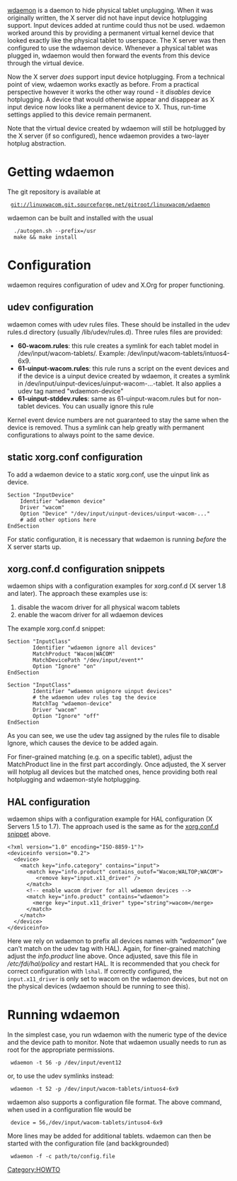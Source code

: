 {{Warning|reason=This content does not apply yet. [[wdaemon]] is not yet part of the linuxwacom project}}

[[wdaemon]] is a daemon to hide physical tablet unplugging. When it was originally written, the X server did not have input device hotplugging support. Input devices added at runtime could thus not be used. wdaemon worked around this by providing a permanent virtual kernel device that looked exactly like the physical tablet to userspace. The X server was then configured to use the wdaemon device. Whenever a physical tablet was plugged in, wdaemon would then forward the events from this device through the virtual device.

Now the X server ''does'' support input device hotplugging. From a technical point of view, wdaemon works exactly as before. From a practical perspective however it works the other way round - it ''disables'' device hotplugging. A device that would otherwise appear and disappear as X input device now looks like a permanent device to X. Thus, run-time settings applied to this device remain permanent.

Note that the virtual device created by wdaemon will still be hotplugged by the X server (if so configured), hence wdaemon provides a two-layer hotplug abstraction.

= Getting wdaemon =

The git repository is available at
  git://linuxwacom.git.sourceforge.net/gitroot/linuxwacom/wdaemon

wdaemon can be built and installed with the usual
   ./autogen.sh --prefix=/usr
   make && make install

= Configuration =
wdaemon requires configuration of udev and X.Org for proper functioning. 

== udev configuration ==
wdaemon comes with udev rules files. These should be installed in the udev rules.d directory (usually /lib/udev/rules.d). Three rules files are provided:

* '''60-wacom.rules''': this rule creates a symlink for each tablet model in /dev/input/wacom-tablets/. Example: /dev/input/wacom-tablets/intuos4-6x9.
* '''61-uinput-wacom.rules''': this rule runs a script on the event devices and if the device is a uinput device created by wdaemon, it creates a symlink in /dev/input/uinput-devices/uinput-wacom-...-tablet. It also applies a udev tag named "wdaemon-device" 
* '''61-uinput-stddev.rules''': same as 61-uinput-wacom.rules but for non-tablet devices. You can usually ignore this rule

Kernel event device numbers are not guaranteed to stay the same when the device is removed. Thus a symlink can help greatly with permanent configurations to always point to the same device.

== static xorg.conf configuration ==
To add a wdaemon device to a static xorg.conf, use the uinput link as device.
<pre>
Section "InputDevice"
    Identifier "wdaemon device"
    Driver "wacom"
    Option "Device" "/dev/input/uinput-devices/uinput-wacom-..."
    # add other options here
EndSection
</pre>

For static configuration, it is necessary that wdaemon is running ''before'' the X server starts up.

== xorg.conf.d configuration snippets ==
wdaemon ships with a configuration examples for xorg.conf.d (X server 1.8 and later). The approach these examples use is:
# disable the wacom driver for all physical wacom tablets
# enable the wacom driver for all wdaemon devices
The example xorg.conf.d snippet:
<pre>
Section "InputClass"
        Identifier "wdaemon ignore all devices"
        MatchProduct "Wacom|WACOM"
        MatchDevicePath "/dev/input/event*"
        Option "Ignore" "on"
EndSection

Section "InputClass"
        Identifier "wdaemon unignore uinput devices"
        # the wdaemon udev rules tag the device
        MatchTag "wdaemon-device"
        Driver "wacom"
        Option "Ignore" "off"
EndSection
</pre>
As you can see, we use the udev tag assigned by the rules file to disable Ignore, which causes the device to be added again.

For finer-grained matching (e.g. on a specific tablet), adjust the MatchProduct line in the first part accordingly. Once adjusted, the X server will hotplug all devices but the matched ones, hence providing both real hotplugging and wdaemon-style hotplugging.

== HAL configuration ==
wdaemon ships with a configuration example for HAL configuration (X Servers 1.5 to 1.7). The approach used is the same as for the [[#xorg.conf.d configuration snippets|xorg.conf.d snippet]] above.

<pre>
<?xml version="1.0" encoding="ISO-8859-1"?>
<deviceinfo version="0.2">
  <device>
    <match key="info.category" contains="input">
      <match key="info.product" contains_outof="Wacom;WALTOP;WACOM">
         <remove key="input.x11_driver" />
      </match>
      <!-- enable wacom driver for all wdaemon devices -->
      <match key="info.product" contains="wdaemon">
        <merge key="input.x11_driver" type="string">wacom</merge>
      </match>
    </match>
  </device>
</deviceinfo>            
</pre>
Here we rely on wdaemon to prefix all devices names with ''"wdaemon"'' (we can't match on the udev tag with HAL). Again, for finer-grained matching adjust the ''info.product'' line above. Once adjusted, save this file in ''/etc/fdi/hal/policy'' and restart HAL. It is recommended that you check for correct configuration with <code>lshal</code>. If correctly configured, the <code>input.x11_driver</code> is only set to wacom on the wdaemon devices, but not on the physical devices (wdaemon should be running to see this).

= Running wdaemon =
In the simplest case, you run wdaemon with the numeric type of the device and the device path to monitor. Note that wdaemon usually needs to run as root for the appropriate permissions.
  wdaemon -t 56 -p /dev/input/event12 
or, to use the udev symlinks instead:
  wdaemon -t 52 -p /dev/input/wacom-tablets/intuos4-6x9

{{Tip|text=The command <code>wdaemon -w</code> lists all device types known to wdaemon}}

wdaemon also supports a configuration file format. The above command, when used in a configuration file would be
  device = 56,/dev/input/wacom-tablets/intuso4-6x9

More lines may be added for additional tablets. wdaemon can then be started with the configuration file (and backkgrounded)
  wdaemon -f -c path/to/config.file

{{Tip|text=The command <code>wdaemon -a</code> prints out a configuration file based on all currently plugged in tablets}}

[[Category:HOWTO]]